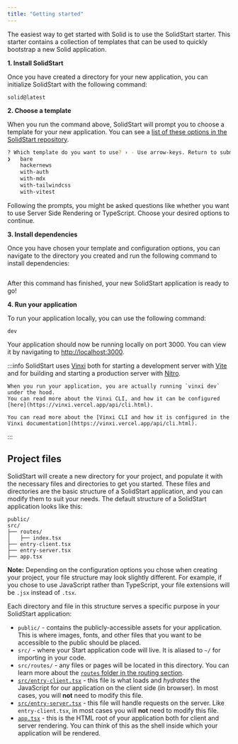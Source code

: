 ```yaml
---
title: "Getting started"
---
```


The easiest way to get started with Solid is to use the SolidStart starter.
This starter contains a collection of templates that can be used to quickly bootstrap a new Solid application.

**1. Install SolidStart**

Once you have created a directory for your new application, you can initialize SolidStart with the following command:

```package-create
solid@latest
```

**2. Choose a template**

When you run the command above, SolidStart will prompt you to choose a template for your new application.
You can see a [list of these options in the SolidStart repository](https://github.com/solidjs/solid-start/tree/main/examples).

```bash frame="terminal"
? Which template do you want to use? › - Use arrow-keys. Return to submit.
❯   bare
    hackernews
    with-auth
    with-mdx
    with-tailwindcss
    with-vitest
```

Following the prompts, you might be asked questions like whether you want to use Server Side Rendering or TypeScript.
Choose your desired options to continue.

**3. Install dependencies**

Once you have chosen your template and configuration options, you can navigate to the directory you created and run the following command to install dependencies:

```package-install-local
```

After this command has finished, your new SolidStart application is ready to go!

**4. Run your application**

To run your application locally, you can use the following command:

```package-run
dev
```

Your application should now be running locally on port 3000.
You can view it by navigating to [http://localhost:3000](http://localhost:3000).

:::info
    SolidStart uses [Vinxi](https://vinxi.vercel.app/) both for starting a development server with [Vite](https://vitejs.dev/) and for building and starting a production server with [Nitro](https://nitro.build/).

    When you run your application, you are actually running `vinxi dev` under the hood.
    You can read more about the Vinxi CLI, and how it can be configured [here](https://vinxi.vercel.app/api/cli.html).

    You can read more about the [Vinxi CLI and how it is configured in the Vinxi documentation](https://vinxi.vercel.app/api/cli.html).
:::

## Project files

SolidStart will create a new directory for your project, and populate it with the necessary files and directories to get you started.
These files and directories are the basic structure of a SolidStart application, and you can modify them to suit your needs.
The default structure of a SolidStart application looks like this:

```
public/
src/
├── routes/
│   ├── index.tsx
├── entry-client.tsx
├── entry-server.tsx
├── app.tsx
```

**Note:** Depending on the configuration options you chose when creating your project, your file structure may look slightly different.
For example, if you chose to use JavaScript rather than TypeScript, your file extensions will be `.jsx` instead of `.tsx`.

Each directory and file in this structure serves a specific purpose in your SolidStart application:
- `public/` - contains the publicly-accessible assets for your application.
This is where images, fonts, and other files that you want to be accessible to the public should be placed.
- `src/` - where your Start application code will live.
It is aliased to `~/` for importing in your code.
- `src/routes/` - any files or pages will be located in this directory.
You can learn more about the [`routes` folder in the routing section](/solid-start/building-your-application/routing).
- [`src/entry-client.tsx`](/solid-start/reference/entrypoints/entry-client) - this file is what loads and _hydrates_ the JavaScript for our application on the client side (in browser).
In most cases, you will **not** need to modify this file.
- [`src/entry-server.tsx`](/solid-start/reference/entrypoints/entry-server) - this file will handle requests on the server.
Like `entry-client.tsx`, in most cases you will **not** need to modify this file.
- [`app.tsx`](/solid-start/reference/entrypoints/app) - this is the HTML root of your application both for client and server rendering. You can think of this as the shell inside which your application will be rendered.
